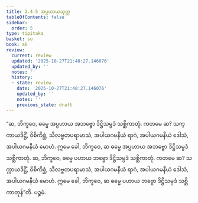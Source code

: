 ```yaml
---
title: 2.4.5 အပ္ပဟာယသုတ္တ
tableOfContents: false
sidebar:
  order: 5
type: tipitaka
basket: su
book: a6
review:
  current: review
  updated: '2025-10-27T21:48:27.146076'
  updated_by: ''
  notes: ''
  history:
  - state: review
    date: '2025-10-27T21:48:27.146076'
    updated_by: ''
    notes: ''
    previous_state: draft
---
```



<ReviewStatus review={frontmatter.review} showDetails={true} />

<HypothesisAnnotation frontmatter={frontmatter} />

<DynamicBreadcrumb />

<Division number="89" book="a6" e="ch" v="16" p="381">

<Paragraph number="696" book="a6">
“ဆ, ဘိက္ခဝေ, ဓမ္မေ အပ္ပဟာယ အဘဗ္ဗော ဒိဋ္ဌိသမ္ပဒံ သစ္ဆိကာတုံ. ကတမေ ဆ? သက္ကာယဒိဋ္ဌိံ, ဝိစိကိစ္ဆံ, သီလဗ္ဗတပရာမာသံ, အပါယဂမနီယံ ရာဂံ, အပါယဂမနီယံ ဒေါသံ, အပါယဂမနီယံ မောဟံ. ဣမေ ခေါ, ဘိက္ခဝေ, ဆ ဓမ္မေ အပ္ပဟာယ အဘဗ္ဗော ဒိဋ္ဌိသမ္ပဒံ သစ္ဆိကာတုံ.
</Paragraph>

<Paragraph number="697" book="a6">
ဆ, ဘိက္ခဝေ, ဓမ္မေ ပဟာယ ဘဗ္ဗော ဒိဋ္ဌိသမ္ပဒံ သစ္ဆိကာတုံ. ကတမေ ဆ? သက္ကာယဒိဋ္ဌိံ, ဝိစိကိစ္ဆံ, သီလဗ္ဗတပရာမာသံ, အပါယဂမနီယံ ရာဂံ, အပါယဂမနီယံ ဒေါသံ, အပါယဂမနီယံ မောဟံ. ဣမေ ခေါ, ဘိက္ခဝေ, ဆ ဓမ္မေ ပဟာယ ဘဗ္ဗော ဒိဋ္ဌိသမ္ပဒံ သစ္ဆိကာတုန်”တိ.

</Paragraph>
</Division>

<Paragraph number="698" type="center" book="a6">
ပဉ္စမံ.
</Paragraph>